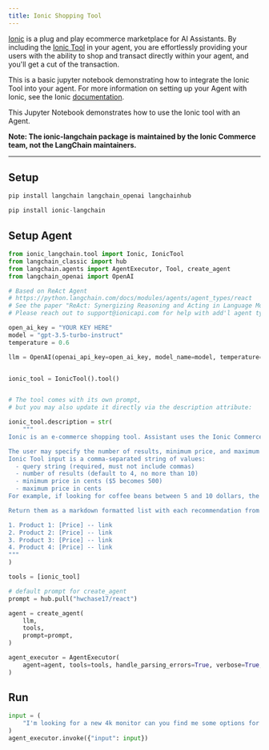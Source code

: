 ```yaml
---
title: Ionic Shopping Tool
---
```


[Ionic](https://www.ioniccommerce.com/) is a plug and play ecommerce marketplace for AI Assistants. By including the [Ionic Tool](https://github.com/ioniccommerce/ionic_langchain) in your agent, you are effortlessly providing your users with the ability to shop and transact directly within your agent, and you'll get a cut of the transaction.

This is a basic jupyter notebook demonstrating how to integrate the Ionic Tool into your agent. For more information on setting up your Agent with Ionic, see the Ionic [documentation](https://docs.ioniccommerce.com/introduction).

This Jupyter Notebook demonstrates how to use the Ionic tool with an Agent.

**Note: The ionic-langchain package is maintained by the Ionic Commerce team, not the LangChain maintainers.**

---

## Setup

```python
pip install langchain langchain_openai langchainhub
```

```python
pip install ionic-langchain
```

## Setup Agent

```python
from ionic_langchain.tool import Ionic, IonicTool
from langchain_classic import hub
from langchain.agents import AgentExecutor, Tool, create_agent
from langchain_openai import OpenAI

# Based on ReAct Agent
# https://python.langchain.com/docs/modules/agents/agent_types/react
# See the paper "ReAct: Synergizing Reasoning and Acting in Language Models" (https://arxiv.org/abs/2210.03629)
# Please reach out to support@ionicapi.com for help with add'l agent types.

open_ai_key = "YOUR KEY HERE"
model = "gpt-3.5-turbo-instruct"
temperature = 0.6

llm = OpenAI(openai_api_key=open_ai_key, model_name=model, temperature=temperature)


ionic_tool = IonicTool().tool()


# The tool comes with its own prompt,
# but you may also update it directly via the description attribute:

ionic_tool.description = str(
    """
Ionic is an e-commerce shopping tool. Assistant uses the Ionic Commerce Shopping Tool to find, discover, and compare products from thousands of online retailers. Assistant should use the tool when the user is looking for a product recommendation or trying to find a specific product.

The user may specify the number of results, minimum price, and maximum price for which they want to see results.
Ionic Tool input is a comma-separated string of values:
  - query string (required, must not include commas)
  - number of results (default to 4, no more than 10)
  - minimum price in cents ($5 becomes 500)
  - maximum price in cents
For example, if looking for coffee beans between 5 and 10 dollars, the tool input would be `coffee beans, 5, 500, 1000`.

Return them as a markdown formatted list with each recommendation from tool results, being sure to include the full PDP URL. For example:

1. Product 1: [Price] -- link
2. Product 2: [Price] -- link
3. Product 3: [Price] -- link
4. Product 4: [Price] -- link
"""
)

tools = [ionic_tool]

# default prompt for create_agent
prompt = hub.pull("hwchase17/react")

agent = create_agent(
    llm,
    tools,
    prompt=prompt,
)

agent_executor = AgentExecutor(
    agent=agent, tools=tools, handle_parsing_errors=True, verbose=True, max_iterations=5
)
```

## Run

```python
input = (
    "I'm looking for a new 4k monitor can you find me some options for less than $1000"
)
agent_executor.invoke({"input": input})
```
